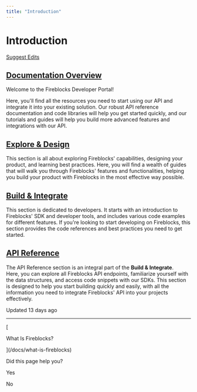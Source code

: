 ```yaml
---
title: "Introduction"
---
```

  
  # Introduction

[Suggest Edits](/edit/introduction)

## [Documentation Overview](#documentation-overview)

Welcome to the Fireblocks Developer Portal!

Here, you'll find all the resources you need to start using our API and integrate it into your existing solution. Our robust API reference documentation and code libraries will help you get started quickly, and our tutorials and guides will help you build more advanced features and integrations with our API.

  
## [Explore & Design](#explore--design)

This section is all about exploring Fireblocks' capabilities, designing your product, and learning best practices. Here, you will find a wealth of guides that will walk you through Fireblocks' features and functionalities, helping you build your product with Fireblocks in the most effective way possible.

## [Build & Integrate](#build--integrate)

This section is dedicated to developers. It starts with an introduction to Fireblocks' SDK and developer tools, and includes various code examples for different features. If you're looking to start developing on Fireblocks, this section provides the code references and best practices you need to get started.

## [API Reference](#api-reference)

The API Reference section is an integral part of the **Build & Integrate**.  
Here, you can explore all Fireblocks API endpoints, familiarize yourself with the data structures, and access code snippets with our SDKs. This section is designed to help you start building quickly and easily, with all the information you need to integrate Fireblocks' API into your projects effectively.

Updated 13 days ago

* * *

[

What Is Fireblocks?

](/docs/what-is-fireblocks)

Did this page help you?

Yes

No